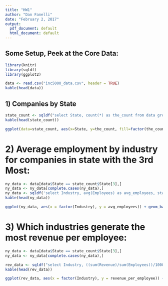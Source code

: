 ```yaml
---
title: "HW1"
author: "Dan Fanelli"
date: "February 2, 2017"
output:
  pdf_document: default
  html_document: default
---
```


## Some Setup, Peek at the Core Data:

```r
library(knitr)
library(sqldf)
library(ggplot2)

data <- read.csv("inc5000_data.csv", header = TRUE)
kable(head(data))
```

## 1) Companies by State

```r
state_count <- sqldf("select State, count(*) as the_count from data group by State order by the_count desc")
kable(head(state_count))

ggplot(data=state_count, aes(x=State, y=the_count, fill=factor(the_count))) + geom_bar(stat="identity") +  ggtitle("Company Count by State") + theme(legend.position="none", axis.text.x = element_text(angle = 90, hjust = 1))
```

# 2) Average employment by industry for companies in state with the 3rd Most:

```r
ny_data <- data[data$State == state_count$State[3],]
ny_data <- ny_data[complete.cases(ny_data),]
ny_data <- sqldf('select Industry, avg(Employees) as avg_employees, state from ny_data group by Industry order by avg_employees desc')
kable(head(ny_data))

ggplot(ny_data, aes(x = factor(Industry), y = avg_employees)) + geom_bar(stat = "identity", aes(colour = factor(Industry))) + ggtitle("average employment by industry for ny companies") + theme(axis.text.x = element_text(angle = 90, hjust = 1)) + guides(colour=FALSE) + xlab("INDUSTRY") + ylab("NUMBER OF EMPLOYEES")
```

# 3) Which industries generate the most revenue per employee:

```r
ny_data <- data[data$State == state_count$State[3],]
ny_data <- ny_data[complete.cases(ny_data),]

rev_data <- sqldf("select Industry, ((sum(Revenue)/sum(Employees))/1000) as revenue_per_employee from ny_data group by Industry order by revenue_per_employee desc")
kable(head(rev_data))

ggplot(rev_data, aes(x = factor(Industry), y = revenue_per_employee)) + geom_bar(stat = "identity", aes(colour = factor(Industry))) + ggtitle("revenue per employee by industry") + theme(axis.text.x = element_text(angle = 90, hjust = 1)) + guides(colour=FALSE) + xlab("INDUSTRY") + ylab("REVENUE PER EMPLOYEE (in thousands)")
```